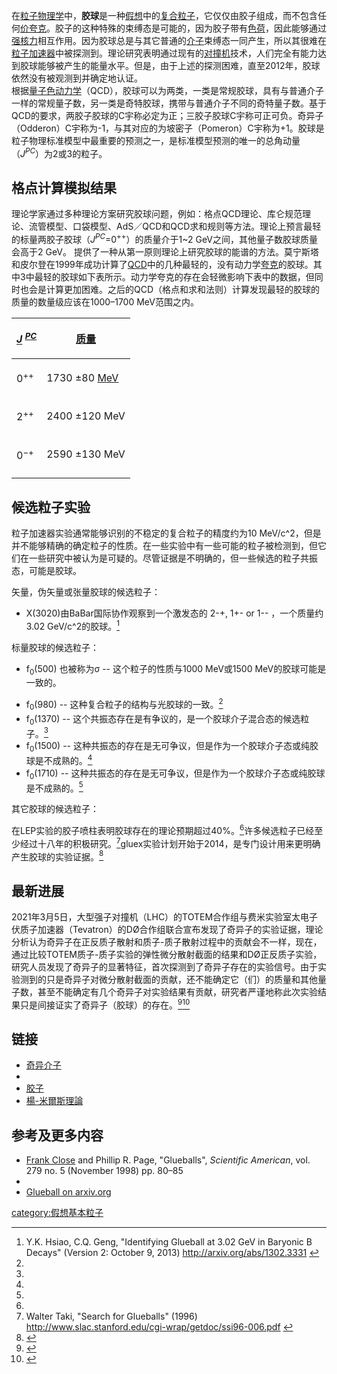 {{NoteTA
|G1=Physics
}}
在[[粒子物理学|粒子物理学]]中，'''胶球'''是一种[[假想粒子|假想]]中的[[复合粒子|复合粒子]]，它仅仅由胶子组成，而不包含任何[[价夸克|价夸克]]。胶子的这种特殊的束缚态是可能的，因为胶子带有[[色荷|色荷]]，因此能够通过[[强核力|强核力]]相互作用。因为胶球总是与其它普通的[[介子|介子]]束缚态一同产生，所以其很难在[[粒子加速器|粒子加速器]]中被探测到。理论研究表明通过现有的[[对撞机|对撞机]]技术，人们完全有能力达到胶球能够被产生的能量水平。但是，由于上述的探测困难，直至2012年，胶球依然没有被观测到并确定地认证。<br>
根据[[量子色动力学|量子色动力学]]（QCD），胶球可以为两类，一类是常规胶球，具有与普通介子一样的常规量子数，另一类是奇特胶球，携带与普通介子不同的奇特量子数。基于QCD的要求，两胶子胶球的C宇称必定为正；三胶子胶球C宇称可正可负。奇异子（Odderon）C宇称为-1，与其对应的为坡密子（Pomeron）C宇称为+1。胶球是粒子物理标准模型中最重要的预测之一，是标准模型预测的唯一的总角动量（''J<sup>PC</sup>''）为2或3的粒子。

==格点计算模拟结果==
理论学家通过多种理论方案研究胶球问题，例如：格点QCD理论、库仑规范理论、流管模型、口袋模型、AdS／QCD和QCD求和规则等方法。理论上预言最轻的标量两胶子胶球（''J<sup>PC</sup>''=0<sup>++</sup>）的质量介于1~2 GeV之间，其他量子数胶球质量会高于2 GeV。
{{link-en|格点场论|Lattice field theory}}提供了一种从第一原则理论上研究胶球的能谱的方法。莫宁斯塔和皮尔登在1999年成功计算了[[量子色动力学|QCD]]中的几种最轻的，没有动力学[[夸克|夸克]]的胶球。其中3中最轻的胶球如下表所示。动力学夸克的存在会轻微影响下表中的数据，但同时也会是计算更加困难。之后的QCD（格点和求和法则）计算发现最轻的胶球的质量的数量级应该在1000–1700 MeV范围之内。
{|class="wikitable" style="text-align:center"
|-
! ''[[总角动量|J]]'' <sup>''[[宇称|P]]''''[[C宇称|C]]''</sup>
! [[质量|质量]]
|-
| 0<sup>++</sup>
| 1730 ±80 [[电子伏特|MeV]]
|-
| 2<sup>++</sup>
| 2400 ±120 MeV
|-
| 0<sup>−+</sup>
| 2590 ±130 MeV
|-
|}

==候选粒子实验==
粒子加速器实验通常能够识别的不稳定的复合粒子的精度约为10 MeV/c^2，但是并不能够精确的确定粒子的性质。在一些实验中有一些可能的粒子被检测到，但它们在一些研究中被认为是可疑的。尽管证据是不明确的，但一些候选的粒子共振态，可能是胶球。

矢量，伪矢量或张量胶球的候选粒子：

* X(3020)由BaBar国际协作观察到一个激发态的 2-+, 1+- or 1-- ，一个质量约 3.02 GeV/c^2的胶球。<ref name="arxiv.org">Y.K. Hsiao, C.Q. Geng, "Identifying Glueball at 3.02 GeV in Baryonic B Decays" (Version 2: October 9, 2013) http://arxiv.org/abs/1302.3331 {{Wayback|url=http://arxiv.org/abs/1302.3331 |date=20200711101204 }}</ref>

标量胶球的候选粒子：

* f<sub>0</sub>(500) 也被称为σ -- 这个粒子的性质与1000 MeV或1500 MeV的胶球可能是一致的。<ref  name=ochs>
{{cite journal
 | author=Wolfgang Ochs
 | authorlink= Wolfgang Ochs
 | date=2013
 | title=The status of glueballs
 | journal=[[Journal_of_Physics_G|Journal of Physics G]]
 | volume=40 | pages=043001
 | doi=10.1088/0954-3899/40/4/043001
 | issue=4 |arxiv = 1301.5183 |bibcode = 2013JPhG...40d3001O }}
</ref>
* f<sub>0</sub>(980) -- 这种复合粒子的结构与光胶球的一致。<ref name="ochs"/>
* f<sub>0</sub>(1370) -- 这个共振态存在是有争议的，是一个胶球介子混合态的候选粒子。<ref name="ochs"/>
* f<sub>0</sub>(1500) -- 这种共振态的存在是无可争议，但是作为一个胶球介子态或纯胶球是不成熟的。<ref name="ochs"/>
* f<sub>0</sub>(1710) -- 这种共振态的存在是无可争议，但是作为一个胶球介子态或纯胶球是不成熟的。<ref name="ochs"/>

其它胶球的候选粒子：

在LEP实验的胶子喷柱表明胶球存在的理论预期超过40%。<ref name="ochs"/>许多候选粒子已经至少经过十八年的积极研究。<ref name="slac.stanford.edu">Walter Taki, "Search for Glueballs" (1996) http://www.slac.stanford.edu/cgi-wrap/getdoc/ssi96-006.pdf {{Wayback|url=http://www.slac.stanford.edu/cgi-wrap/getdoc/ssi96-006.pdf |date=20150924102637 }}</ref>gluex实验计划开始于2014，是专门设计用来更明确产生胶球的实验证据。<ref>{{Cite web | url = http://www.gluex.org/GlueX/Physics.html | title = The Physics of GlueX | access-date = 2015-08-27 | archive-date = 2020-02-22 | archive-url = https://web.archive.org/web/20200222052556/http://gluex.org/GlueX/Physics.html | dead-url = no }}</ref>

==最新进展==
2021年3月5日，大型强子对撞机（LHC）的TOTEM合作组与费米实验室太电子伏质子加速器（Tevatron）的DØ合作组联合宣布发现了奇异子的实验证据，理论分析认为奇异子在正反质子散射和质子-质子散射过程中的贡献会不一样，现在，通过比较TOTEM质子-质子实验的弹性微分散射截面的结果和DØ正反质子实验，研究人员发现了奇异子的显著特征，首次探测到了奇异子存在的实验信号。由于实验测到的只是奇异子对微分散射截面的贡献，还不能确定它（们）的质量和其他量子数，甚至不能确定有几个奇异子对实验结果有贡献，研究者严谨地称此次实验结果只是间接证实了奇异子（胶球）的存在。<ref>{{cite journal |last1=Chalmers |first1=Matthew |title=Odderon discovered |journal=CERN Courier |date=9 March 2021 |url=https://cerncourier.com/a/odderon-discovered/ |access-date=13 April 2021 |archive-date=2022-01-22 |archive-url=https://web.archive.org/web/20220122153906/https://cerncourier.com/a/odderon-discovered/ |dead-url=no }}</ref><ref>{{cite journal |last1=Csörgő |first1=T. |last2=Novák |first2=T. |last3=Ster |first3=A. |last4=Szanyi |first4=I. |title=Evidence of Odderon-exchange from scaling properties of elastic scattering at TeV energies |journal=The European Physical Journal C |date=23 February 2021 |volume=81 |issue=180 |doi=10.1140/epjc/s10052-021-08867-6 |url=https://link.springer.com/article/10.1140/epjc/s10052-021-08867-6 |publisher=Springer Nature Switzerland AG. |issn=1434-6052 |doi-access=free |access-date=2021-05-15 |archive-date=2022-01-23 |archive-url=https://web.archive.org/web/20220123165315/https://link.springer.com/article/10.1140%2Fepjc%2Fs10052-021-08867-6 |dead-url=no }}</ref>

==链接==
*[[奇异介子|奇异介子]]
*{{link-en|胶X|GlueX}}
*[[胶子|胶子]]
*[[楊-米爾斯理論|楊-米爾斯理論]]

==参考及更多内容==
{{reflist}}
* [[Frank_Close|Frank Close]] and Phillip R. Page, "Glueballs", ''Scientific American'', vol. 279 no. 5 (November 1998) pp. 80–85
* {{cite journal
 |author= Vincent Mathieu
 |author2= Nikolai Kochelev
 |author3= Vicente Vento
 |year=2009
 |title=The Physics of Glueballs
 |journal=[[International_Journal_of_Modern_Physics_E|International Journal of Modern Physics E]]
 |volume=18 |pages=1–49
 |doi= 10.1142/S0218301309012124
|bibcode = 2009IJMPE..18....1M |arxiv = 0810.4453 }}
*[http://xstructure.inr.ac.ru/x-bin/theme3.py?level=2&index1=220258 Glueball on arxiv.org] {{Wayback|url=http://xstructure.inr.ac.ru/x-bin/theme3.py?level=2&index1=220258 |date=20200712192707 }}

{{Particles}}
[[category:假想基本粒子|category:假想基本粒子]]
